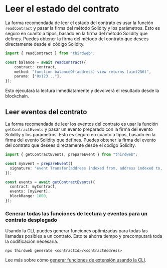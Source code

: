 # Leer el estado del contrato

La forma recomendada de leer el estado del contrato es usar la función `readContract` y pasar la firma del método Solidity y los parámetros. Esto es seguro en cuanto a tipos, basado en la firma del método Solidity que defines. Puedes obtener la firma del método del contrato que desees directamente desde el código Solidity.

```ts
import { readContract } from "thirdweb";

const balance = await readContract({
	contract: contract,
	method: "function balanceOf(address) view returns (uint256)",
	params: ["0x123..."],
});
```

Esto ejecutará la lectura inmediatamente y devolverá el resultado desde la blockchain.

## Leer eventos del contrato

La forma recomendada de leer los eventos del contrato es usar la función `getContractEvents` y pasar un evento preparado con la firma del evento Solidity y los parámetros. Esto es seguro en cuanto a tipos, basado en la firma del evento Solidity que defines. Puedes obtener la firma del evento del contrato que desees directamente desde el código Solidity.

```ts
import { getContractEvents, prepareEvent } from "thirdweb";

const myEvent = prepareEvent({
  signature: "event Transfer(address indexed from, address indexed to, uint256 value)",
});

const events = await getContractEvents({
  contract: myContract,
  events: [myEvent],
  blockRange: 1000,
});
```

### Generar todas las funciones de lectura y eventos para un contrato desplegado

Usando la CLI, puedes generar funciones optimizadas para todas las llamadas posibles a un contrato. Esto te ahorra tiempo y precomputará toda la codificación necesaria.

```shell
npx thirdweb generate <contractId>/<contractAddress>
```

Lee más sobre cómo [generar funciones de extensión usando la CLI](/typescript/v5/extensions/generate).
